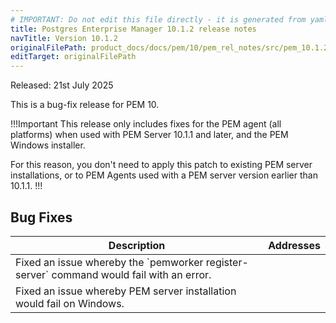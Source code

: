 ```yaml
---
# IMPORTANT: Do not edit this file directly - it is generated from yaml source.
title: Postgres Enterprise Manager 10.1.2 release notes
navTitle: Version 10.1.2
originalFilePath: product_docs/docs/pem/10/pem_rel_notes/src/pem_10.1.2_rel_notes.yml
editTarget: originalFilePath
---
```


Released: 21st July 2025

This is a bug-fix release for PEM 10.

!!!Important
This release only includes fixes for the PEM agent (all platforms) when used with PEM Server 10.1.1 and later, and the PEM Windows installer.

For this reason, you don't need to apply this patch to existing PEM server installations, or to PEM Agents used with a PEM server version earlier than 10.1.1.
!!!

## Bug Fixes

<table class="table w-100"><thead><tr><th>Description</th><th width="10%">Addresses</th></tr></thead><tbody>
<tr><td>Fixed an issue whereby the `pemworker register-server` command would fail with an error.</td><td></td></tr>
<tr><td>Fixed an issue whereby PEM server installation would fail on Windows.</td><td></td></tr>
</tbody></table>


